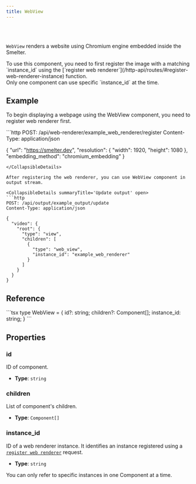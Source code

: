 ```yaml
---
title: WebView
---
```


<Badge text="Required feature:web_renderer" variant="note" size="large" />

<br />
<br />

`WebView` renders a website using Chromium engine embedded inside the Smelter.

<Aside>To use this component, you need to first register the image with a matching `instance_id` using the [`register web renderer`](/http-api/routes/#register-web-renderer-instance) function.</Aside>

<Aside type='caution'>Only one component can use specific `instance_id` at the time.</Aside>

## Example

To begin displaying a webpage using the WebView component, you need to register  web renderer first.

<CollapsibleDetails summaryTitle='Register web renderer' open>
```http
POST: /api/web-renderer/example_web_renderer/register
Content-Type: application/json

{
  "url": "https://smelter.dev",
  "resolution": { "width": 1920, "height": 1080 },
  "embedding_method": "chromium_embedding"
}
```
</CollapsibleDetails>

After registering the web renderer, you can use WebView component in output stream.

<CollapsibleDetails summaryTitle='Update output' open>
```http
POST: /api/output/example_output/update
Content-Type: application/json

{
  "video": {
    "root": {
      "type": "view",
      "children": [
        {
          "type": "web_view",
          "instance_id": "example_web_renderer"
        }
      ]
    }
  }
}
```
</CollapsibleDetails>

## Reference

<CollapsibleDetails summaryTitle='Type definitions' open>
```tsx
type WebView = {
  id?: string;
  children?: Component[];
  instance_id: string;
}
```
</CollapsibleDetails>

## Properties

### id
ID of component.

- **Type**: `string`

### children
List of component's children.

- **Type**: `Component[]`

### instance_id
ID of a web renderer instance. It identifies an instance registered using a
  [`register web renderer`](/http-api/routes#register-web-renderer-instance) request.

- **Type**: `string`

<Aside type='caution'>You can only refer to specific instances in one Component at a time.</Aside>
